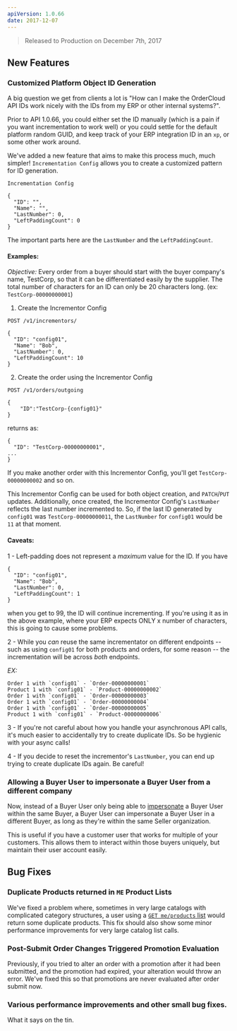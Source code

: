 ```yaml
---
apiVersion: 1.0.66
date: 2017-12-07
---
```


> Released to Production on December 7th, 2017

## New Features

### Customized Platform Object ID Generation

A big question we get from clients a lot is "How can I make the OrderCloud API IDs work nicely with the IDs from my ERP or other internal systems?".

Prior to API 1.0.66, you could either set the ID manually (which is a pain if you want incrementation to work well) or you could settle for the default platform random GUID, and keep track of your ERP integration ID in an `xp`, or some other work around.

We've added a new feature that aims to make this process much, much simpler! `Incrementation Config` allows you to create a customized pattern for ID generation.

`Incrementation Config`

    {
      "ID": "",
      "Name": "",
      "LastNumber": 0,
      "LeftPaddingCount": 0
    }

The important parts here are the `LastNumber` and the `LeftPaddingCount`.

#### Examples:

_Objective:_ Every order from a buyer should start with the buyer company's name, TestCorp, so that it can be differentiated easily by the supplier. The total number of characters for an ID can only be 20 characters long. (ex: `TestCorp-00000000001`)

1. Create the Incrementor Config

`POST /v1/incrementors/`

    {
      "ID": "config01",
      "Name": "Bob",
      "LastNumber": 0,
      "LeftPaddingCount": 10
    }

2. Create the order using the Incrementor Config

`POST /v1/orders/outgoing`

    {
        "ID":"TestCorp-{config01}"
    }

returns as:

    {
      "ID": "TestCorp-00000000001",
    ...
    }

If you make another order with this Incrementor Config, you'll get `TestCorp-00000000002` and so on.

This Incrementor Config can be used for both object creation, and `PATCH`/`PUT` updates. Additionally, once created, the Incrementor Config's `LastNumber` reflects the last number incremented to. So, if the last ID generated by `config01` was `TestCorp-00000000011`, the `LastNumber` for `config01` would be `11` at that moment.

#### Caveats:

1 - Left-padding does not represent a _maximum_ value for the ID. If you have

    {
      "ID": "config01",
      "Name": "Bob",
      "LastNumber": 0,
      "LeftPaddingCount": 1
    }

when you get to 99, the ID will continue incrementing. If you're using it as in the above example, where your ERP expects ONLY x number of characters, this is going to cause some problems.

2 - While you _can_ reuse the same incrementator on different endpoints -- such as using `config01` for both products and orders, for some reason -- the incrementation will be across _both_ endpoints.

_EX:_

    Order 1 with `config01` - `Order-00000000001`
    Product 1 with `config01` - `Product-00000000002`
    Order 1 with `config01` - `Order-00000000003`
    Order 1 with `config01` - `Order-00000000004`
    Order 1 with `config01` - `Order-00000000005`
    Product 1 with `config01` - `Product-00000000006`

3 - If you're not careful about how you handle your asynchronous API calls, it's much easier to accidentally try to create duplicate IDs. So be hygienic with your async calls!

4 - If you decide to reset the incrementor's `LastNumber`, you can end up trying to create duplicate IDs again. Be careful!

### Allowing a Buyer User to impersonate a Buyer User from a different company

Now, instead of a Buyer User only being able to [impersonate](/platform-guides/authentication/impersonation) a Buyer User within the same Buyer, a Buyer User can impersonate a Buyer User in a different Buyer, as long as they're within the same Seller organization.

This is useful if you have a customer user that works for multiple of your customers. This allows them to interact within those buyers uniquely, but maintain their user account easily.

## Bug Fixes

### Duplicate Products returned in `ME` Product Lists

We've fixed a problem where, sometimes in very large catalogs with complicated category structures, a user using a [`GET me/products` list](/api-reference/me-and-my-stuff/my-products/list-products) would return some duplicate products. This fix should also show some minor performance improvements for very large catalog list calls.

### Post-Submit Order Changes Triggered Promotion Evaluation

Previously, if you tried to alter an order with a promotion after it had been submitted, and the promotion had expired, your alteration would throw an error. We've fixed this so that promotions are never evaluated after order submit now.

### Various performance improvements and other small bug fixes.

What it says on the tin.
